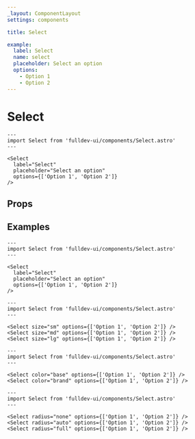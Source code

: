 ```yaml
---
_layout: ComponentLayout
settings: components

title: Select

example:
  label: Select
  name: select
  placeholder: Select an option
  options:
    - Option 1
    - Option 2
---
```


# Select


```astro live
---
import Select from 'fulldev-ui/components/Select.astro'
---

<Select
  label="Select"
  placeholder="Select an option"
  options={['Option 1', 'Option 2']}
/>
```

## Props

<PropsTable />

## Examples

```astro live
---
import Select from 'fulldev-ui/components/Select.astro'
---

<Select
  label="Select"
  placeholder="Select an option"
  options={['Option 1', 'Option 2']}
/>
```

```astro live
---
import Select from 'fulldev-ui/components/Select.astro'
---

<Select size="sm" options={['Option 1', 'Option 2']} />
<Select size="md" options={['Option 1', 'Option 2']} />
<Select size="lg" options={['Option 1', 'Option 2']} />
```

```astro live
---
import Select from 'fulldev-ui/components/Select.astro'
---

<Select color="base" options={['Option 1', 'Option 2']} />
<Select color="brand" options={['Option 1', 'Option 2']} />
```

```astro live
---
import Select from 'fulldev-ui/components/Select.astro'
---

<Select radius="none" options={['Option 1', 'Option 2']} />
<Select radius="auto" options={['Option 1', 'Option 2']} />
<Select radius="full" options={['Option 1', 'Option 2']} />
```
